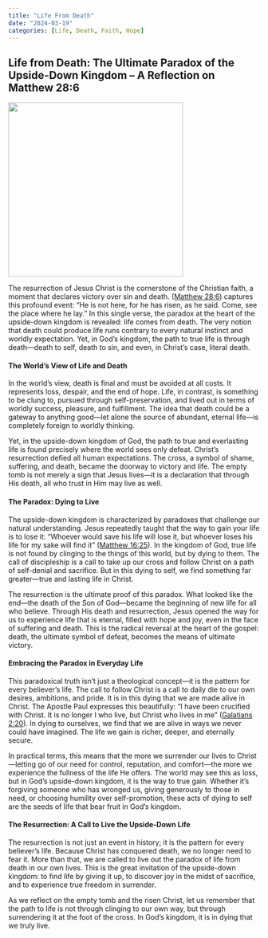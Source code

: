 ```yaml
---
title: "Life From Death"
date: "2024-03-19"
categories: [Life, Death, Faith, Hope]
---
```


## Life from Death: The Ultimate Paradox of the Upside-Down Kingdom – A Reflection on Matthew 28:6

![](matt286.jpeg){fig-align="center" width="350"}

The resurrection of Jesus Christ is the cornerstone of the Christian faith, a moment that declares victory over sin and death. ([Matthew 28:6](https://www.bible.com/bible/59/mat.28.6){target="_blank"}) captures this profound event: “He is not here, for he has risen, as he said. Come, see the place where he lay.” In this single verse, the paradox at the heart of the upside-down kingdom is revealed: life comes from death. The very notion that death could produce life runs contrary to every natural instinct and worldly expectation. Yet, in God’s kingdom, the path to true life is through death—death to self, death to sin, and even, in Christ’s case, literal death.

#### The World’s View of Life and Death

In the world’s view, death is final and must be avoided at all costs. It represents loss, despair, and the end of hope. Life, in contrast, is something to be clung to, pursued through self-preservation, and lived out in terms of worldly success, pleasure, and fulfillment. The idea that death could be a gateway to anything good—let alone the source of abundant, eternal life—is completely foreign to worldly thinking.

Yet, in the upside-down kingdom of God, the path to true and everlasting life is found precisely where the world sees only defeat. Christ’s resurrection defied all human expectations. The cross, a symbol of shame, suffering, and death, became the doorway to victory and life. The empty tomb is not merely a sign that Jesus lives—it is a declaration that through His death, all who trust in Him may live as well.

#### The Paradox: Dying to Live

The upside-down kingdom is characterized by paradoxes that challenge our natural understanding. Jesus repeatedly taught that the way to gain your life is to lose it: “Whoever would save his life will lose it, but whoever loses his life for my sake will find it” ([Matthew 16:25](https://www.bible.com/bible/59/mat.16.25){target="_blank"}). In the kingdom of God, true life is not found by clinging to the things of this world, but by dying to them. The call of discipleship is a call to take up our cross and follow Christ on a path of self-denial and sacrifice. But in this dying to self, we find something far greater—true and lasting life in Christ.

The resurrection is the ultimate proof of this paradox. What looked like the end—the death of the Son of God—became the beginning of new life for all who believe. Through His death and resurrection, Jesus opened the way for us to experience life that is eternal, filled with hope and joy, even in the face of suffering and death. This is the radical reversal at the heart of the gospel: death, the ultimate symbol of defeat, becomes the means of ultimate victory.

#### Embracing the Paradox in Everyday Life

This paradoxical truth isn’t just a theological concept—it is the pattern for every believer’s life. The call to follow Christ is a call to daily die to our own desires, ambitions, and pride. It is in this dying that we are made alive in Christ. The Apostle Paul expresses this beautifully: “I have been crucified with Christ. It is no longer I who live, but Christ who lives in me” ([Galatians 2:20](https://www.bible.com/bible/59/gal.2.20){target="_blank"}). In dying to ourselves, we find that we are alive in ways we never could have imagined. The life we gain is richer, deeper, and eternally secure.

In practical terms, this means that the more we surrender our lives to Christ—letting go of our need for control, reputation, and comfort—the more we experience the fullness of the life He offers. The world may see this as loss, but in God’s upside-down kingdom, it is the way to true gain. Whether it’s forgiving someone who has wronged us, giving generously to those in need, or choosing humility over self-promotion, these acts of dying to self are the seeds of life that bear fruit in God’s kingdom.

#### The Resurrection: A Call to Live the Upside-Down Life

The resurrection is not just an event in history; it is the pattern for every believer’s life. Because Christ has conquered death, we no longer need to fear it. More than that, we are called to live out the paradox of life from death in our own lives. This is the great invitation of the upside-down kingdom: to find life by giving it up, to discover joy in the midst of sacrifice, and to experience true freedom in surrender.

As we reflect on the empty tomb and the risen Christ, let us remember that the path to life is not through clinging to our own way, but through surrendering it at the foot of the cross. In God’s kingdom, it is in dying that we truly live.
